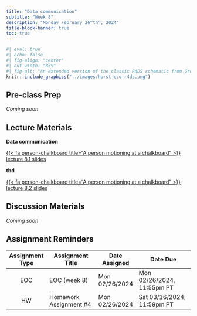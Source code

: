 ```yaml
---
title: "Data communication"
subtitle: "Week 8"
description: "Monday February 26^th^, 2024"
title-block-banner: true
toc: true
---
```


<!-- Visualizing Uncertainty & Avoiding the Misrepresentation of Data (used to be a part of the planned week 8 title) -->

```r
#| eval: true 
#| echo: false
#| fig-align: "center"
#| out-width: "85%" 
#| fig-alt: "An extended version of the classic R4DS schematic from Grolemund & Wickham, with environmental data science, communities, and communication added."
knitr::include_graphics("../images/horst-eco-r4ds.png")
```

## Pre-class Prep

*Coming soon* 

## Lecture Materials 

<!-- - 3 DEI (using icons & colors for equity awareness) -->
<!-- introduce three viz types and how to construct them this week -->
<!-- also show scifig example -->
<!-- https://github.com/nrokh/ScientificFigures/blob/main/FigureSpectrum/FigureSpectrum.png -->
<!-- - storytelling (?) -->
<!-- https://rstudio-conf-2022.github.io/ggplot2-graphic-design/materials/04_data_communication.pdf -->

  <!--     - talking about PEOPLE, so maybe we want to show exact numbers for an emotional perspective -->
  <!--     - talk to experts -->


  <!-- covid 19 cases & deaths by US State https://www.cedricscherer.com/2020/03/31/corona-covid-19-death-tolls-worst-day-so-far/ -->
  <!-- Todd Quartiere; source Wikipedia -->
  <!-- too many colors; need to normalize by population; early in the pandemic there was arguments for normalizing by population size, but Cedric didn't like this; normally likes to normalize, but have to make a decision -->


::: {.grid}

::: {.g-col-12 .g-col-md-6}
::: {.center-text}
[**Data communication**]{.teal-text .body-text-m}

[{{< fa person-chalkboard title="A person motioning at a chalkboard" >}} lecture 8.1 slides](../slides/week8.1-data-stories-slides.qmd){.btn role="button" target="_blank"} 
:::
:::

::: {.g-col-12 .g-col-md-6}
::: {.center-text}
[**tbd**]{.teal-text .body-text-m}

[{{< fa person-chalkboard title="A person motioning at a chalkboard" >}} lecture 8.2 slides](../slides/8.2-tbd-slides.qmd){.btn role="button" target="_blank"} 
:::
:::

<!-- ::: {.g-col-12 .g-col-md-4} -->
<!-- ::: {.center-text} -->
<!-- [**tbd**]{.teal-text .body-text-m} -->

<!-- [{{< fa person-chalkboard title="A person motioning at a chalkboard" >}} lecture 8.3 slides](../slides/tbd.qmd){.btn role="button" target="_blank"}  -->
<!-- ::: -->
<!-- ::: -->

:::


<!-- bad pie chart example https://www.linkedin.com/pulse/getting-high-bad-data-visualization-randall-bolten/ -->

<!-- - identifying your audience (personas?) -->
<!-- - storytelling through structured visualizations -->
<!-- - contextualize data (place data within a broader context, explaining why trends matter) -->
<!-- - presenting data via different channels (slide presentation, academic paper, technical documentation, infographic) -->
<!-- https://github.com/nrokh/ScientificFigures/blob/main/FigureSpectrum/FigureSpectrum.png -->
<!-- log scales -->
<!-- https://tylervigen.com/spurious-correlations -->
<!-- https://twitter.com/visualisingdata/status/1237276833286103045 -->

## Discussion Materials

*Coming soon* 

<!-- *Brainstorming ideas (not yet set in stone):*  -->

<!-- - [3 ways to spot a bad statistic](https://www.ted.com/talks/mona_chalabi_3_ways_to_spot_a_bad_statistic), TED Talk by [Mona Chalabi](https://monachalabi.com/) -->
<!-- - [WTF Visualizations](https://viz.wtf/), a collection of visualizations that make no sense -->

## Assignment Reminders

| Assignment Type | Assignment Title       | Date Assigned  | Date Due                   |
|:---------------:|------------------------|----------------|----------------------------|
| EOC             | EOC (week 8)           | Mon 02/26/2024 | Mon 02/26/2024, 11:55pm PT |
| HW              | Homework Assignment #4 | Mon 02/26/2024 | Sat 03/16/2024, 11:59pm PT |

<!-- | Assignment Type | Assignment Title                                                 | Date Assigned  | Date Due        | -->
<!-- |:---------------:|-------------------------------------------------------|----------------|----------------------------| -->
<!-- | EOC             | [EOC (week 8)](https://forms.gle/aqUwck6jABKRUfYMA)   | Mon 02/26/2024 | Mon 02/26/2024, 11:55pm PT | -->
<!-- | HW              | [Homework Assignment #4](../assignments/HW4.qmd)      | Mon 02/26/2024 | Sat 03/16/2024, 11:59pm PT | -->
